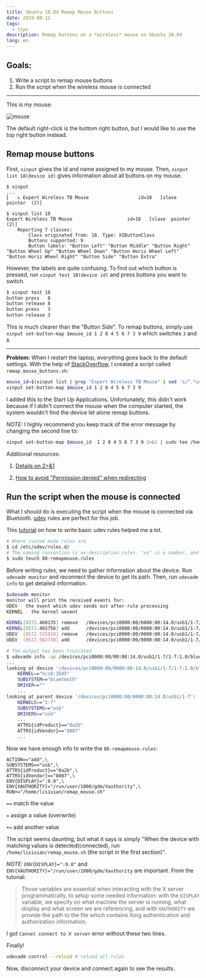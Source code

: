 ```yaml
---
title: Ubuntu 18.04 Remap Mouse Buttons
date: 2019-08-12
tags:
  - tips
description: Remap buttons on a *wireless* mouse on Ubuntu 18.04
lang: en
---
```


## Goals:

1. Write a script to remap mouse buttons
2. Run the script when the wireless mouse is connected

---

This is my mouse:

![mouse](https://cdn.jsdelivr.net/gh/Deerhound579/image-hosting/img/mouse.jpg)

The default right-click is the bottom right button, but I would like to use the top right button instead.

## Remap mouse buttons

First, `xinput` gives the id and name assigned to my mouse. Then, `xinput list 18(device id)` gives information about all buttons on my mouse.

```shell
$ xinput
...
⎜   ↳ Expert Wireless TB Mouse                	id=18	[slave  pointer  (2)]

$ xinput list 18
Expert Wireless TB Mouse                	id=18	[slave  pointer  (2)]
	Reporting 7 classes:
		Class originated from: 18. Type: XIButtonClass
		Buttons supported: 9
		Button labels: "Button Left" "Button Middle" "Button Right" "Button Wheel Up" "Button Wheel Down" "Button Horiz Wheel Left" "Button Horiz Wheel Right" "Button Side" "Button Extra"
```

However, the labels are quite confusing. To find out which button is pressed, run `xinput test 18(device id)` and press buttons you want to switch.

```bash
$ xinput test 18
button press   8
button release 8
button press   3
button release 3
```

This is much clearer than the "Button Side". To remap buttons, simply use `xinput set-button-map $mouse_id 1 2 8 4 5 6 7 3 9` which switches `3` and `8`.

---

**Problem:** When I restart the laptop, everything goes back to the default settings. With the help of [StackOverflow](https://askubuntu.com/questions/492744/how-do-i-automatically-remap-buttons-on-my-mouse-at-startup), I created a script called `remap_mouse_buttons.sh`:

```bash
mouse_id=$(xinput list | grep "Expert Wireless TB Mouse" | sed 's/^.*id=\([0-9]*\)[ \t].*/\1/')
xinput set-button-map $mouse_id 1 2 8 4 5 6 7 3 9
```

I added this to the Start Up Applications. Unfortunately, this didn't work because if I didn't connect the mouse when the computer started, the system wouldn't find the device let alone remap buttons.

_NOTE:_ I highly recommend you keep track of the error message by changing the second line to:

```bash
xinput set-button-map $mouse_id  1 2 8 4 5 6 7 3 9 2>&1 | sudo tee /home/yourusername/error.txt
```

Additional resources:

1. [Details on 2>&1](https://stackoverflow.com/questions/818255/in-the-shell-what-does-21-mean)

2. [How to avoid "Permission denied" when redirecting](https://stackoverflow.com/questions/82256/how-do-i-use-sudo-to-redirect-output-to-a-location-i-dont-have-permission-to-wr)

## Run the script when the mouse is connected

What I should do is executing the script when the mouse is connected via Bluetooth. [udev](https://wiki.debian.org/udev) rules are perfect for this job.

This [tutorial](https://linuxconfig.org/tutorial-on-how-to-write-basic-udev-rules-in-linux) on how to write basic udev rules helped me a lot.

```bash
# Where custom made rules are
$ cd /etc/udev/rules.d/
# The naming convention is xx-description.rules. "xx" is a number, and the larger it is, the later it will be executed
$ sudo touch 88-remapmouse.rules
```

Before writing rules, we need to gather information about the device. Run `udevadm monitor` and reconnect the device to get its path. Then, run `udevadm info` to get detailed information.

```bash
$udevadm monitor
monitor will print the received events for:
UDEV - the event which udev sends out after rule processing
KERNEL - the kernel uevent

KERNEL[8572.460135] remove   /devices/pci0000:00/0000:00:14.0/usb1/1-7/1-7:1.0/bluetooth/hci0/hci0:3585 (bluetooth)
KERNEL[8572.465756] add      /devices/pci0000:00/0000:00:14.0/usb1/1-7/1-7:1.0/bluetooth/hci0/hci0:3585 (bluetooth)
UDEV  [8572.525910] remove   /devices/pci0000:00/0000:00:14.0/usb1/1-7/1-7:1.0/bluetooth/hci0/hci0:3585 (bluetooth)
UDEV  [8572.582738] add      /devices/pci0000:00/0000:00:14.0/usb1/1-7/1-7:1.0/bluetooth/hci0/hci0:3585 (bluetooth)

# The output has been truncated
$ udevadm info -ap /devices/pci0000:00/00:00:14.0/usb1/1-7/1-7:1.0/bluetooth/hci0/hci0:3585
...
looking at device '/devices/pci0000:00/0000:00:14.0/usb1/1-7/1-7:1.0/bluetooth/hci0/hci0:3585':
    KERNEL=="hci0:3585"
    SUBSYSTEM=="bluetooth"
    DRIVER==""
	...
looking at parent device '/devices/pci0000:00/0000:00:14.0/usb1/1-7':
    KERNELS=="1-7"
    SUBSYSTEMS=="usb"
    DRIVERS=="usb"
	...
    ATTRS{idProduct}=="0a2b"
    ATTRS{idVendor}=="8087"
    ...
```

Now we have enough info to write the `88-remapmouse.rules`:

```
ACTION=="add",\
SUBSYSTEMS=="usb",\
ATTRS{idProduct}=="0a2b",\
ATTRS{idVendor}=="8087",\
ENV{DISPLAY}=":0.0",\
ENV{XAUTHORITY}="/run/user/1000/gdm/Xauthority",\
RUN+="/home/lisixian/remap_mouse.sh"
```

`==` match the value

`=` assign a value (overwrite)

`+=` add another value

The script seems daunting, but what it says is simply "When the device with matching values is detected(connected), run `/home/lisixian/remap_mouse.sh` (the script in the first section)".

_NOTE:_ `ENV{DISPLAY}=":0.0"` and `ENV{XAUTHORITY}="/run/user/1000/gdm/Xauthority` are important. From the tutorial:

> Those variables are essential when interacting with the X server programmatically, to setup some needed information: with the `DISPLAY` variable, we specify on what machine the server is running, what display and what screen we are referencing, and with `XAUTHORITY` we provide the path to the file which contains Xorg authentication and authorization information.

I got `Cannot connect to X server` error without these two lines.

Finally!

```bash
udevadm control --reload # reload all rules
```

Now, disconnect your device and connect again to see the results.
